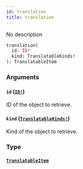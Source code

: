 ```yaml
---
id: translation
title: translation
---
```


No description

```graphql
translation(
  id: ID!
  kind: TranslatableKinds!
): TranslatableItem

```

### Arguments

#### `id` ([`ID!`](/developer/api-reference/scalars/id))

ID of the object to retrieve.

#### `kind` ([`TranslatableKinds!`](/developer/api-reference/enums/translatable-kinds))

Kind of the object to retrieve.

### Type

#### [`TranslatableItem`](/developer/api-reference/unions/translatable-item)
